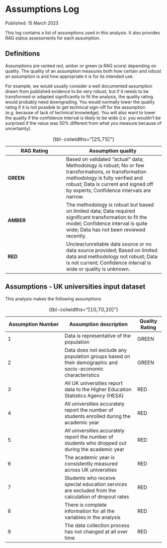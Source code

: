 # Assumptions Log

Published: 15 March 2023

This log contains a list of assumptions used in this analysis. It also provides RAG status assessments for each assumption.

## Definitions

Assumptions are ranked red, amber or green (a RAG score) depending on quality. The quality of an assumption measures both how certain and robust an assumption is and how appropriate it is for its intended use. 

For example, we would usually consider a well documented assumption drawn from published evidence to be very robust, but if it needs to be transformed or adapted significantly to fit the analysis, the quality rating would probably need downgrading. You would normally lower the quality rating if it is not possible to get technical sign-off for the assumption (e.g. because of lack of technical knowledge). You will also want to lower the quality if the confidence interval is likely to be wide (i.e. you wouldn’t be surprised if the value was 50% different from what you measure because of uncertainty).

| **RAG Rating** | **Assumption quality** |
|------------|--------------------|
| **GREEN**      | Based on validated "actual" data; Methodology is robust; No or few transformations, or transformation methodology is fully verified and robust; Data is current and signed off by experts; Confidence intervals are narrow. |
| **AMBER**      | The methodology is robust but based on limited data; Data required significant transformation to fit the model; Confidence interval is quite wide; Data has not been reviewed recently. |
| **RED**        | Unclear/unreliable data source or no data source provided; Based on limited data and methodology not robust; Data is not current; Confidence interval is wide or quality is unknown. |

: {tbl-colwidths="[25,75]"}

## Assumptions - UK universities input dataset

This analysis makes the following assumptions

| **Assumption Number** | **Assumption description** | **Quality Rating** |
|-------------------|------------------------|---------|
| 1 | Data is representative of the population | GREEN |
| 2 | Data does not exclude any population groups based on their demographic and socio-economic characteristics | GREEN |
| 3 | All UK universities report data to the Higher Education Statistics Agency (HESA) | RED |
| 4 | All universities accurately report the number of students enrolled during the academic year | RED |
| 5 | All universities accurately report the number of students who dropped out during the academic year | RED |
| 6 | The academic year is consistently measured across UK universities | RED |
| 7 | Students who receive special education services are excluded from the calculation of dropout rates | RED |
| 8 | There is complete information for all the variables in the analysis | RED |
| 9 | The data collection process has not changed at all over time | RED |

: {tbl-colwidths="[10,70,20]"}
